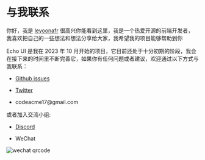 
# 与我联系

你好，我是 [leyoonafr](https://github.com/codeacme17) 很高兴你能看到这里，我是一个热爱开源的前端开发者，我喜欢把自己的一些想法和想法分享给大家，我希望我的项目能够帮助到你

Echo UI 是我在 2023 年 10 月开始的项目，它目前还处于十分初期的阶段，我会在接下来的时间里不断完善它，如果你有任何问题或者建议，欢迎通过以下方式与我联系：

- [Github issues](https://github.com/codeacme17/echo-ui/issues/new)

- [Twitter](https://twitter.com/codeacme17)

- <Link href="mailto:codeacme17@gmail.com"> codeacme17@gmail.com </Link>

或者加入交流小组:

- [Discord](https://discord.gg/cvEuPJtT)

- WeChat

<Image isBlurred width={200} src="/wechat.jpg" alt="wechat qrcode" classNames="m-5" />
